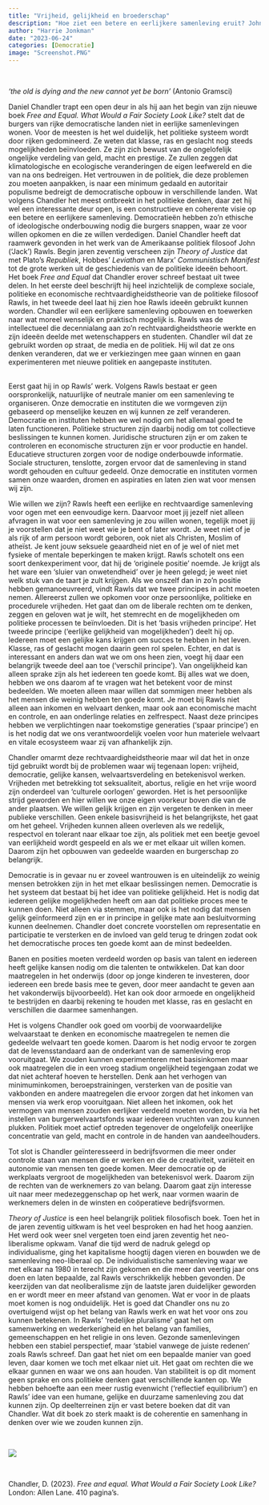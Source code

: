 ```yaml
---
title: "Vrijheid, gelijkheid en broederschap"
description: "Hoe ziet een betere en eerlijkere samenleving eruit? John Rawls heeft hier een theorie voor ontwikkeld en Daniel Chandler blaast in zijn nieuwe boek Free and Equal. What Would a Fair Society Look Like? hier nieuw leven in. Niet alleen beschrijft hij deze rechtvaardigheidstheorie heel helder, ook laat hij zien wat dit voor ons nu zou kunnen betekenen. Wat dit boek zo sterk maakt is de coherentie en samenhang in denken over wie we zouden kunnen zijn."
author: "Harrie Jonkman"
date: "2023-06-24"
categories: [Democratie]
image: "Screenshot.PNG"
---
```


<br>

*'the old is dying and the new cannot yet be born'* (Antonio Gramsci)

Daniel Chandler trapt een open deur in als hij aan het begin van zijn nieuwe boek *Free and Equal. What Would a Fair Society Look Like?* stelt dat de burgers van rijke democratische landen niet in eerlijke samenlevingen wonen. Voor de meesten is het wel duidelijk, het politieke systeem wordt door rijken gedomineerd. Ze weten dat klasse, ras en geslacht nog steeds mogelijkheden beïnvloeden. Ze zijn zich bewust van de ongelofelijk ongelijke verdeling van geld, macht en prestige. Ze zullen zeggen dat klimatologische en ecologische veranderingen de eigen leefwereld en die van na ons bedreigen. Het vertrouwen in de politiek, die deze problemen zou moeten aanpakken, is naar een minimum gedaald en autoritair populisme bedreigt de democratische opbouw in verschillende landen. Wat volgens Chandler het meest ontbreekt in het politieke denken, daar zet hij wel een interessante deur open, is een constructieve en coherente visie op een betere en eerlijkere samenleving. Democratieën hebben zo'n ethische of ideologische onderbouwing nodig die burgers snappen, waar ze voor willen opkomen en die ze willen verdedigen.
Daniel Chandler heeft dat raamwerk gevonden in het werk van de Amerikaanse politiek filosoof John ('Jack') Rawls. Begin jaren zeventig verscheen zijn *Theory of Justice* dat met Plato's *Republiek*, Hobbes' *Leviathan* en Marx' *Communistisch Manifest* tot de grote werken uit de geschiedenis van de politieke ideeën behoort. Het boek *Free and Equal* dat Chandler erover schreef bestaat uit twee delen. In het eerste deel beschrijft hij heel inzichtelijk de complexe sociale, politieke en economische rechtvaardigheidstheorie van de politieke filosoof Rawls, in het tweede deel laat hij zien hoe Rawls ideeën gebruikt kunnen worden. Chandler wil een eerlijkere samenleving opbouwen en toewerken naar wat moreel wenselijk en praktisch mogelijk is. Rawls was de intellectueel die decennialang aan zo'n rechtvaardigheidstheorie werkte en zijn ideeën deelde met wetenschappers en studenten. Chandler wil dat ze gebruikt worden op straat, de media en de politiek. Hij wil dat ze ons denken veranderen, dat we er verkiezingen mee gaan winnen en gaan experimenteren met nieuwe politiek en aangepaste instituten.

<br>
Eerst gaat hij in op Rawls' werk. Volgens Rawls bestaat er geen oorspronkelijk, natuurlijke of neutrale manier om een samenleving te organiseren. Onze democratie en instituten die we vormgeven zijn gebaseerd op menselijke keuzen en wij kunnen ze zelf veranderen. Democratie en instituten hebben we wel nodig om het allemaal goed te laten functioneren. Politieke structuren zijn daarbij nodig om tot collectieve beslissingen te kunnen komen. Juridische structuren zijn er om zaken te controleren en economische structuren zijn er voor productie en handel. Educatieve structuren zorgen voor de nodige onderbouwde informatie. Sociale structuren, tenslotte, zorgen ervoor dat de samenleving in stand wordt gehouden en cultuur gedeeld. Onze democratie en instituten vormen samen onze waarden, dromen en aspiraties en laten zien wat voor mensen wij zijn.

Wie willen we zijn? Rawls heeft een eerlijke en rechtvaardige samenleving voor ogen met een eenvoudige kern. Daarvoor moet jij jezelf niet alleen afvragen in wat voor een samenleving je zou willen wonen, tegelijk moet jij je voorstellen dat je niet weet wie je bent of later wordt. Je weet niet of je als rijk of arm persoon wordt geboren, ook niet als Christen, Moslim of atheïst. Je kent jouw seksuele geaardheid niet en of je wel of niet met fysieke of mentale beperkingen te maken krijgt. Rawls schotelt ons een soort denkexperiment voor, dat hij de 'originele positie' noemde. Je krijgt als het ware een 'sluier van onwetendheid' over je heen gelegd; je weet niet welk stuk van de taart je zult krijgen. Als we onszelf dan in zo'n positie hebben gemanoeuvreerd, vindt Rawls dat we twee principes in acht moeten nemen. Allereerst zullen we opkomen voor onze persoonlijke, politieke en procedurele vrijheden. Het gaat dan om de liberale rechten om te denken, zeggen en geloven wat je wilt, het stemrecht en de mogelijkheden om politieke processen te beïnvloeden. Dit is het 'basis vrijheden principe'. Het tweede principe ('eerlijke gelijkheid van mogelijkheden') deelt hij op. Iedereen moet een gelijke kans krijgen om succes te hebben in het leven. Klasse, ras of geslacht mogen daarin geen rol spelen. Echter, en dat is interessant en anders dan wat we om ons heen zien, voegt hij daar een belangrijk tweede deel aan toe ('verschil principe'). Van ongelijkheid kan alleen sprake zijn als het iedereen ten goede komt. Bij alles wat we doen, hebben we ons daarom af te vragen wat het betekent voor de minst bedeelden. We moeten alleen maar willen dat sommigen meer hebben als het mensen die weinig hebben ten goede komt. Je moet bij Rawls niet alleen aan inkomen en welvaart denken, maar ook aan economische macht en controle, en aan onderlinge relaties en zelfrespect. Naast deze principes hebben we verplichtingen naar toekomstige generaties ('spaar principe') en is het nodig dat we ons verantwoordelijk voelen voor hun materiele welvaart en vitale ecosysteem waar zij van afhankelijk zijn.

Chandler omarmt deze rechtvaardigheidstheorie maar wil dat het in onze tijd gebruikt wordt bij de problemen waar wij tegenaan lopen: vrijheid, democratie, gelijke kansen, welvaartsverdeling en betekenisvol werken. Vrijheden met betrekking tot seksualiteit, abortus, religie en het vrije woord zijn onderdeel van 'culturele oorlogen' geworden. Het is het persoonlijke strijd geworden en hier willen we onze eigen voorkeur boven die van de ander plaatsen. We willen gelijk krijgen en zijn vergeten te denken in meer publieke verschillen. Geen enkele basisvrijheid is het belangrijkste, het gaat om het geheel. Vrijheden kunnen alleen overleven als we redelijk, respectvol en tolerant naar elkaar toe zijn, als politiek met een beetje gevoel van eerlijkheid wordt gespeeld en als we er met elkaar uit willen komen. Daarom zijn het opbouwen van gedeelde waarden en burgerschap zo belangrijk.

Democratie is in gevaar nu er zoveel wantrouwen is en uiteindelijk zo weinig mensen betrokken zijn in het met elkaar beslissingen nemen. Democratie is het systeem dat bestaat bij het idee van politieke gelijkheid. Het is nodig dat iedereen gelijke mogelijkheden heeft om aan dat politieke proces mee te kunnen doen. Niet alleen via stemmen, maar ook is het nodig dat mensen gelijk geïnformeerd zijn en er in principe in gelijke mate aan besluitvorming kunnen deelnemen. Chandler doet concrete voorstellen om representatie en participatie te versterken en de invloed van geld terug te dringen zodat ook het democratische proces ten goede komt aan de minst bedeelden.

Banen en posities moeten verdeeld worden op basis van talent en iedereen heeft gelijke kansen nodig om die talenten te ontwikkelen. Dat kan door maatregelen in het onderwijs (door op jonge kinderen te investeren, door iedereen een brede basis mee te geven, door meer aandacht te geven aan het vakonderwijs bijvoorbeeld). Het kan ook door armoede en ongelijkheid te bestrijden en daarbij rekening te houden met klasse, ras en geslacht en verschillen die daarmee samenhangen.

Het is volgens Chandler ook goed om voorbij de voorwaardelijke welvaarstaat te denken en economische maatregelen te nemen die gedeelde welvaart ten goede komen. Daarom is het nodig ervoor te zorgen dat de levensstandaard aan de onderkant van de samenleving erop vooruitgaat. We zouden kunnen experimenteren met basisinkomen maar ook maatregelen die in een vroeg stadium ongelijkheid tegengaan zodat we dat niet achteraf hoeven te herstellen. Denk aan het verhogen van minimuminkomen, beroepstrainingen, versterken van de positie van vakbonden en andere maatregelen die ervoor zorgen dat het inkomen van mensen via werk erop vooruitgaan. Niet alleen het inkomen, ook het vermogen van mensen zouden eerlijker verdeeld moeten worden, bv via het instellen van burgerwelvaartsfonds waar iedereen vruchten van zou kunnen plukken. Politiek moet actief optreden tegenover de ongelofelijk oneerlijke concentratie van geld, macht en controle in de handen van aandeelhouders. 

Tot slot is Chandler geïnteresseerd in bedrijfsvormen die meer onder controle staan van mensen die er werken en die de creativiteit, variëteit en autonomie van mensen ten goede komen. Meer democratie op de werkplaats vergroot de mogelijkheden van betekenisvol werk. Daarom zijn de rechten van de werknemers zo van belang. Daarom gaat zijn interesse uit naar meer medezeggenschap op het werk, naar vormen waarin de werknemers delen in de winsten en coöperatieve bedrijfsvormen.

*Theory of Justice* is een heel belangrijk politiek filosofisch boek. Toen het in de jaren zeventig uitkwam is het veel besproken en had het hoog aanzien. Het werd ook weer snel vergeten toen eind jaren zeventig het neo-liberalisme opkwam. Vanaf die tijd werd de nadruk gelegd op individualisme, ging het kapitalisme hoogtij dagen vieren en bouwden we de samenleving neo-liberaal op. De individualistische samenleving waar we met elkaar na 1980 in terecht zijn gekomen en die meer dan veertig jaar ons doen en laten bepaalde, zal Rawls verschrikkelijk hebben gevonden. De keerzijden van dat neoliberalisme zijn de laatste jaren duidelijker geworden en er wordt meer en meer afstand van genomen. Wat er voor in de plaats moet komen is nog onduidelijk. Het is goed dat Chandler ons nu zo overtuigend wijst op het belang van Rawls werk en wat het voor ons zou kunnen betekenen. In Rawls' 'redelijke pluralisme' gaat het om samenwerking en wederkerigheid en het belang van families, gemeenschappen en het religie in ons leven. Gezonde samenlevingen hebben een stabiel perspectief, maar 'stabiel vanwege de juiste redenen' zoals Rawls schreef. Dan gaat het niet om een bepaalde manier van goed leven, daar komen we toch met elkaar niet uit. Het gaat om rechten die we elkaar gunnen en waar we ons aan houden. Van stabiliteit is op dit moment geen sprake en ons politieke denken gaat verschillende kanten op. We hebben behoefte aan een meer rustig evenwicht ('reflectief equilibrium') en Rawls' idee van een humane, gelijke en duurzame samenleving zou dat kunnen zijn. Op deelterreinen zijn er vast betere boeken dat dit van Chandler. Wat dit boek zo sterk maakt is de coherentie en samenhang in denken over wie we zouden kunnen zijn. 


<br>

![](Screenshot.png)

<br> 

Chandler, D. (2023). *Free and equal. What Would a Fair Society Look Like?* London: Allen Lane. 410 pagina's.
